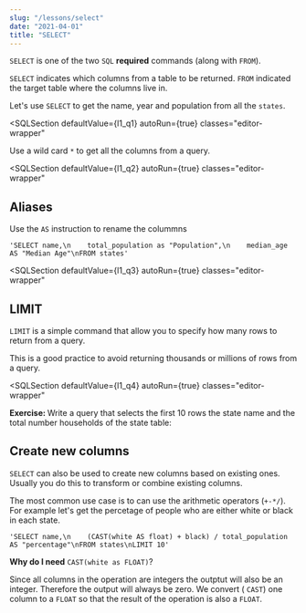 ```yaml
---
slug: "/lessons/select"
date: "2021-04-01"
title: "SELECT"
---
```



`SELECT` is one of the two `SQL` **required** commands (along with `FROM`).

`SELECT` indicates which columns from a table to be returned. `FROM` indicated the target table where the columns live in.

Let's use `SELECT` to get the name, year and population from all the `states`.


<SQLSection
    defaultValue={l1_q1}
    autoRun={true}
    classes="editor-wrapper"
></SQLSection>

Use a wild card `*` to get all the columns from a query.


<SQLSection
    defaultValue={l1_q2}
    autoRun={true}
    classes="editor-wrapper"
></SQLSection>

## Aliases

Use the `AS` instruction to rename the colummns

    'SELECT name,\n    total_population as "Population",\n    median_age AS "Median Age"\nFROM states'

<SQLSection
    defaultValue={l1_q3}
    autoRun={true}
    classes="editor-wrapper"
></SQLSection>

## LIMIT

`LIMIT` is a simple command that allow you to specify how many rows
to return from a query.

This is a good practice to avoid returning thousands or millions of rows
from a query.


<SQLSection
    defaultValue={l1_q4}
    autoRun={true}
    classes="editor-wrapper"
></SQLSection>


<ExerciseNote>
    <p>
        <b>Exercise: </b> Write a query that selects the first 10 rows the state
        name and the total number households of the state table:
    </p>
    <SQLSection solution={l1_q5}></SQLSection>
</ExerciseNote>

## Create new columns

`SELECT` can also be used to create new columns based on existing ones.
Usually you do this to transform or combine existing columns.

The most common use case is to can use the arithmetic operators (`+-*/`).
For example let's get the percetage of people who are either white or black in each state.

    'SELECT name,\n    (CAST(white AS float) + black) / total_population AS "percentage"\nFROM states\nLIMIT 10'

<SQLSection defaultValue={l1_q6} classes="editor-wrapper"></SQLSection>

<div class="container-text flash flash-warn">
    <p>
        <b>Why do I need</b>
        <code>CAST(white as FLOAT)</code>?
    </p>
    <p>
        Since all columns in the operation are integers the outptut will also be
        an integer. Therefore the output will always be zero. We convert (
        <code>CAST</code>) one column to a <code>FLOAT</code> so that the result
        of the operation is also a <code>FLOAT</code>.
    </p>
</div>
